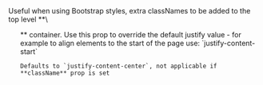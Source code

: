 
<Fragment>
  <PropDef name='extraClassName' type='string' defaultValue='justify-content-center'>
    Useful when using Bootstrap styles, extra classNames to be added to the top level **\<ul>** container. Use this prop to override the default justify value - for example to align elements to the start of the page use: `justify-content-start`

    Defaults to `justify-content-center`, not applicable if **className** prop is set

  </PropDef>
</Fragment>
